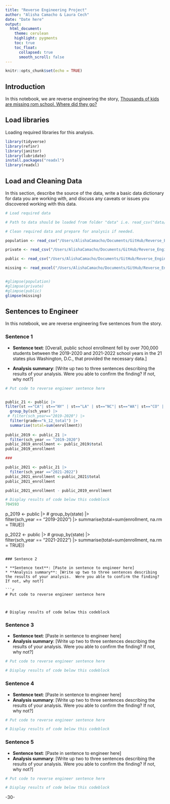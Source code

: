 ```yaml
---
title: "Reverse Engineering Project"
author: "Alisha Camacho & Laura Cech"
date: "Date here"
output:
  html_document:
    theme: cerulean
    highlight: pygments
    toc: true
    toc_float:
      collapsed: true
      smooth_scroll: false
---
```


```r
knitr::opts_chunk$set(echo = TRUE)
```

## Introduction 

In this notebook, we are reverse engineering the story, [Thousands of kids are missing rom school. Where did they go?](https://projects.apnews.com/features/2023/missing-children/index.html)

## Load libraries

Loading required libraries for this analysis.

```r

library(tidyverse)
library(refinr)
library(janitor)
library(lubridate)
install.packages("readxl")
library(readxl)

```

## Load and Cleaning Data

In this section, describe the source of the data, write a basic data dictionary for data you are working with, and discuss any caveats or issues you discovered working with this data. 

```r
# Load required data

# Path to data should be loaded from folder "data" i.e. read_csv("data/name_of_data.csv")

# Clean required data and prepare for analysis if needed. 

population <- read_csv("/Users/AlishaCamacho/Documents/GitHub/Reverse_Engineering_Project/Data/population-by-age.csv")

private <- read_csv("/Users/AlishaCamacho/Documents/GitHub/Reverse_Engineering_Project/Data/private-enrollment-by-grade.csv")

public <- read_csv("/Users/AlishaCamacho/Documents/GitHub/Reverse_Engineering_Project/Data/public-enrollment-by-grade.csv")

missing <- read_excel("/Users/AlishaCamacho/Documents/GitHub/Reverse_Engineering_Project/Data/Missing-Kids-Summary-File.xlsx")



```
```r
#glimpse(population)
#glimpse(private)
#glimpse(public)
glimpse(missing)

```

## Sentences to Engineer
In this notebook, we are reverse engineering five sentences from the story.

### Sentence 1

* **Sentence text**: [Overall, public school enrollment fell by over 700,000 students between the 2019-2020 and 2021-2022 school years in the 21 states plus Washington, D.C., that provided the necessary data.]

* **Analysis summary**: [Write up two to three sentences describing the results of your analysis. Were you able to confirm the finding? If not, why not?]

```r
# Put code to reverse engineer sentence here


public_21 <- public |> 
filter(st =="CA"| st=="NY" | st=="LA" | st=="NC"| st=="WA"| st=="CO" | st=="GA" | st=="MN" | st=="WI" | st=="NH" | st=="MA" | st=="MT" | st=="DE"| st=="ND" | st=="DC" | st=="SD" | st=="SC" | st=="NE" | st=="RI" | st=="TN" | st=="PA" | st=="FL") |> 
  group_by(sch_year) |> 
 # filter(sch_year=="2019-2020") |> 
  filter(grade=="k_12_total") |> 
  summarise(total=sum(enrollment))
 
public_2019 <- public_21 |>
  filter(sch_year == "2019-2020")
public_2019_enrollment <- public_2019$total
public_2019_enrollment

###

public_2021 <- public_21 |> 
  filter(sch_year =="2021-2022")
public_2021_enrollment <-public_2021$total
public_2021_enrollment

public_2021_enrollment - public_2019_enrollment

# Display results of code below this codeblock
704593

```


p_2019 <- public |> 
#  group_by(state) |>   
  filter(sch_year == "2019-2020") |> 
  summarise(total=sum(enrollment, na.rm = TRUE))
  
p_2022 <- public |> 
#  group_by(state) |>   
  filter(sch_year == "2021-2022") |> 
  summarise(total=sum(enrollment, na.rm = TRUE))
  

```

### Sentence 2

* **Sentence text**: [Paste in sentence to engineer here]
* **Analysis summary**: [Write up two to three sentences describing the results of your analysis.  Were you able to confirm the finding? If not, why not?]

```r
# Put code to reverse engineer sentence here



# Display results of code below this codeblock

```

### Sentence 3

* **Sentence text**: [Paste in sentence to engineer here]
* **Analysis summary**: [Write up two to three sentences describing the results of your analysis.  Were you able to confirm the finding? If not, why not?]

```r
# Put code to reverse engineer sentence here

# Display results of code below this codeblock

```

### Sentence 4

* **Sentence text**: [Paste in sentence to engineer here]
* **Analysis summary**: [Write up two to three sentences describing the results of your analysis.  Were you able to confirm the finding? If not, why not?]

```r
# Put code to reverse engineer sentence here

# Display results of code below this codeblock

```

### Sentence 5

* **Sentence text**: [Paste in sentence to engineer here]
* **Analysis summary**: [Write up two to three sentences describing the results of your analysis.  Were you able to confirm the finding? If not, why not?]

```r
# Put code to reverse engineer sentence here

# Display results of code below this codeblock

```

-30-